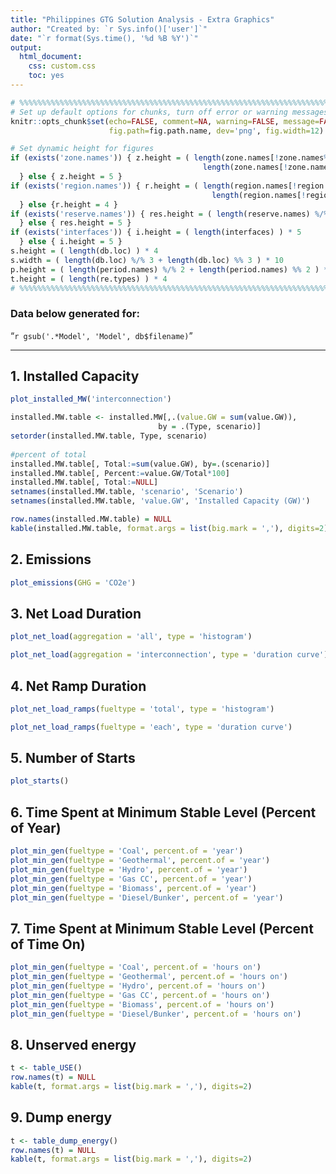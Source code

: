 ```yaml
---
title: "Philippines GTG Solution Analysis - Extra Graphics"
author: "Created by: `r Sys.info()['user']`"
date: "`r format(Sys.time(), '%d %B %Y')`"
output: 
  html_document: 
    css: custom.css
    toc: yes
---
```


```r
# %%%%%%%%%%%%%%%%%%%%%%%%%%%%%%%%%%%%%%%%%%%%%%%%%%%%%%%%%%%%%%%%%%%%%%%%%%
# Set up default options for chunks, turn off error or warning messages.
knitr::opts_chunk$set(echo=FALSE, comment=NA, warning=FALSE, message=FALSE, include=TRUE,
                      fig.path=fig.path.name, dev='png', fig.width=12)

# Set dynamic height for figures
if (exists('zone.names')) { z.height = ( length(zone.names[!zone.names%in%ignore.zones]) %/% 3 + 
                                           length(zone.names[!zone.names%in%ignore.zones]) %% 3 ) * 4
  } else { z.height = 5 }
if (exists('region.names')) { r.height = ( length(region.names[!region.names%in%ignore.regions]) %/% 3 + 
                                             length(region.names[!region.names%in%ignore.regions]) %% 3 ) * 4
  } else {r.height = 4 }
if (exists('reserve.names')) { res.height = ( length(reserve.names) %/% 3 + length(reserve.names) %% 3 ) * 5
  } else { res.height = 5 }
if (exists('interfaces')) { i.height = ( length(interfaces) ) * 5
  } else { i.height = 5 }
s.height = ( length(db.loc) ) * 4
s.width = ( length(db.loc) %/% 3 + length(db.loc) %% 3 ) * 10
p.height = ( length(period.names) %/% 2 + length(period.names) %% 2 ) * 5
t.height = ( length(re.types) ) * 4
# %%%%%%%%%%%%%%%%%%%%%%%%%%%%%%%%%%%%%%%%%%%%%%%%%%%%%%%%%%%%%%%%%%%%%%%%%%
```

### Data below generated for:
"`r gsub('.*Model', 'Model', db$filename)`"

***


## 1. Installed Capacity
```r

plot_installed_MW('interconnection')

installed.MW.table <- installed.MW[,.(value.GW = sum(value.GW)), 
                                 by = .(Type, scenario)]
setorder(installed.MW.table, Type, scenario)
    
#percent of total
installed.MW.table[, Total:=sum(value.GW), by=.(scenario)]
installed.MW.table[, Percent:=value.GW/Total*100]
installed.MW.table[, Total:=NULL]
setnames(installed.MW.table, 'scenario', 'Scenario')
setnames(installed.MW.table, 'value.GW', 'Installed Capacity (GW)')

row.names(installed.MW.table) = NULL
kable(installed.MW.table, format.args = list(big.mark = ','), digits=2)

```

## 2. Emissions
```r

plot_emissions(GHG = 'CO2e')

```



## 3. Net Load Duration
```r

plot_net_load(aggregation = 'all', type = 'histogram')

plot_net_load(aggregation = 'interconnection', type = 'duration curve')

```



## 4. Net Ramp Duration
```r

plot_net_load_ramps(fueltype = 'total', type = 'histogram')

plot_net_load_ramps(fueltype = 'each', type = 'duration curve')

```


## 5. Number of Starts
```r

plot_starts()

```

## 6. Time Spent at Minimum Stable Level (Percent of Year)
```r

plot_min_gen(fueltype = 'Coal', percent.of = 'year')
plot_min_gen(fueltype = 'Geothermal', percent.of = 'year')
plot_min_gen(fueltype = 'Hydro', percent.of = 'year')
plot_min_gen(fueltype = 'Gas CC', percent.of = 'year')
plot_min_gen(fueltype = 'Biomass', percent.of = 'year')
plot_min_gen(fueltype = 'Diesel/Bunker', percent.of = 'year')

```

## 7. Time Spent at Minimum Stable Level (Percent of Time On)
```r

plot_min_gen(fueltype = 'Coal', percent.of = 'hours on')
plot_min_gen(fueltype = 'Geothermal', percent.of = 'hours on')
plot_min_gen(fueltype = 'Hydro', percent.of = 'hours on')
plot_min_gen(fueltype = 'Gas CC', percent.of = 'hours on')
plot_min_gen(fueltype = 'Biomass', percent.of = 'hours on')
plot_min_gen(fueltype = 'Diesel/Bunker', percent.of = 'hours on')
```


## 8. Unserved energy
```r
t <- table_USE()
row.names(t) = NULL
kable(t, format.args = list(big.mark = ','), digits=2)

```

## 9. Dump energy
```r

t <- table_dump_energy()
row.names(t) = NULL
kable(t, format.args = list(big.mark = ','), digits=2)

```
